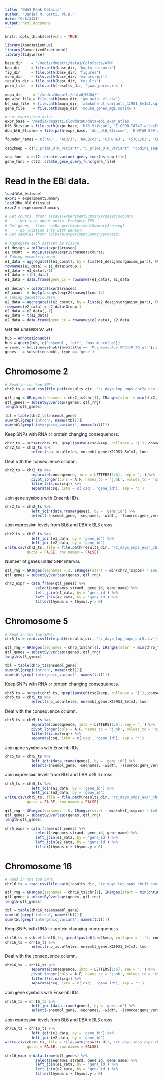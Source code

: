 ```yaml
---
title: "GWAS Peak Details"
author: "Daniel M. Gatti, Ph.D."
date: "9/6/2021"
output: html_document
---
```


```r
knitr::opts_chunk$set(echo = TRUE)

library(AnnotationHub)
library(SummarizedExperiment)
library(tidyverse)

base_dir    = '/media/dmgatti/data1/ColoState/ATM'
hap_dir     = file.path(base_dir, 'haplo_reconstr')
fig_dir     = file.path(base_dir, 'figures')
manu_dir    = file.path(base_dir, 'manuscript')
results_dir = file.path(base_dir, 'results')
perm_file   = file.path(results_dir, 'gwas_perms.rds')

muga_dir     = '/media/dmgatti/data0/MUGA/'
gm_wisc_file = file.path(muga_dir, 'gm_uwisc_v1.csv')
hs_snp_file  = file.path(muga_dir, 'atmkohsnpt_variants_129S1_SvImJ.sqlite')
gene_file    = file.path(muga_dir, 'mouse_genes_mgi.sqlite')

# EBI expression atlas
expr_base = '/media/dmgatti/slowdata0/data/ebi_expr_atlas'
bl6_9tissue = file.path(expr_base, 'bl6_9tissue', 'E-GEOD-74747-atlasExperimentSummary.Rdata')
dba_bl6_6tissue = file.path(expr_base, 'dba_bl6_6tissue', 'E-MTAB-599-atlasExperimentSummary.Rdata')

founder_names = c('A/J', 'AKR/J', 'BALB/cJ', 'C3H/HeJ', 'C57BL/6J', 'CBA/J', 'DBA/2J', 'LP/J', '129S6/SvEvTac-Atm/J')

csq2keep = c("3_prime_UTR_variant", "5_prime_UTR_variant", "coding_sequence_variant", "incomplete_terminal_codon_variant", "mature_miRNA_variant", "missense_variant", "splice_acceptor_variant", "splice_donor_variant", "splice_region_variant", "start_lost", "stop_gained", "stop_lost", "stop_retained_variant",  "synonymous_variant")

snp_func  = qtl2::create_variant_query_func(hs_snp_file)
gene_func = qtl2::create_gene_query_func(gene_file)

```

# Read in the EBI data.

```r
load(bl6_9tissue)
expr1 = experimentSummary
load(dba_bl6_6tissue)
expr2 = experimentSummary

# Get counts  from: assays(experimentSummary$rnaseq)$counts
#    - Not sure about units. Probably TPM.
# Get genes   from: rowRanges(experimentSummary$rnaseq)
#    - No location info with genes!!
# Get samples from: colData(experimentSummary$rnaseq)

# Aggregate each dataset by tissue.
e1_design = colData(expr1$rnaseq)
e1_count  = log1p(assays(expr1$rnaseq)$counts)
# Taking geometric mean.
e1_data = aggregate(t(e1_count), by = list(e1_design$organism_part), FUN = mean, na.rm = TRUE)
rownames(e1_data) = e1_data$Group.1
e1_data = e1_data[,-1]
e1_data = t(e1_data)
e1_data = data.frame(gene_id = rownames(e1_data), e1_data)

e2_design = colData(expr2$rnaseq)
e2_count  = log1p(assays(expr2$rnaseq)$counts)
# Taking geometric mean.
e2_data = aggregate(t(e2_count), by = list(e2_design$organism_part), FUN = mean, na.rm = TRUE)
rownames(e2_data) = e2_data$Group.1
e2_data = e2_data[,-1]
e2_data = t(e2_data)
e2_data = data.frame(gene_id = rownames(e2_data), e2_data)
```

Get the Ensembl 97 GTF

```r
hub = AnnotationHub()
hub = query(hub, c('ensembl', 'gtf', 'mus musculus'))
ensembl = hub[[names(hub)[hub$title == 'Mus_musculus.GRCm38.78.gtf']]]
genes   = subset(ensembl, type == 'gene')
```

# Chromosome 2

```r
# Read in the top SNPs.
chr2_ts = read.csv(file.path(results_dir, 'rz_days_top_snps_chr2a.csv'))
```

```r
qtl_rng = GRanges(seqnames = chr2_ts$chr[1], IRanges(start = min(chr2_ts$pos) * 1e6, end = max(chr2_ts$pos) * 1e6))
qtl_genes = subsetByOverlaps(genes, qtl_rng)
length(qtl_genes)
```


```r
tbl = table(chr2_ts$ensembl_gene)
sum(tbl[grep('intron', names(tbl))])
sum(tbl[grep('intergenic_variant', names(tbl))])
```

Keep SNPs with RNA or protein changing consequences.

```r
chr2_ts = subset(chr2_ts, grepl(paste0(csq2keep, collapse = '|'), consequence))
chr2_ts = chr2_ts %>% 
            select(snp_id:alleles, ensembl_gene:X129S1_SvImJ, lod)
```

Deal with the consequence column.

```r
chr2_ts = chr2_ts %>% 
            separate(consequence, into = LETTERS[1:6], sep = ',') %>% 
            pivot_longer(cols = A:F, names_to = 'junk', values_to = 'csq') %>% 
            filter(!is.na(csq)) %>% 
            separate(csq, into = c('csq', 'gene_id'), sep = ':')
```

Join gene symbols with Ensembl IDs.

```r
chr2_ts = chr2_ts %>% 
            left_join(data.frame(genes), by = 'gene_id') %>% 
            select(-ensembl_gene, -seqnames, -width, -(source:gene_version), -gene_source, -(transcript_id:protein_version))
```

Join expression levels from BL6 and DBA x BL6 cross.

```r
chr2_ts = chr2_ts %>% 
            left_join(e1_data, by = 'gene_id') %>% 
            left_join(e2_data, by = 'gene_id')
write.csv(chr2_ts, file = file.path(results_dir, 'rz_days_snps_expr_chr2.csv'),
          quote = FALSE, row.names = FALSE)
```

Number of genes under SNP interval.

```r
qtl_rng = GRanges(seqnames = 2, IRanges(start = min(chr2_ts$pos) * 1e6, end = max(chr2_ts$pos) * 1e6))
qtl_genes = subsetByOverlaps(genes, qtl_rng)
```

```r
chr2_expr = data.frame(qtl_genes) %>% 
              select(seqnames:strand, gene_id, gene_name) %>% 
              left_join(e1_data, by = 'gene_id') %>% 
              left_join(e2_data, by = 'gene_id') %>% 
              filter(thymus.x + thymus.y > 0)
```



# Chromosome 5

```r
# Read in the top SNPs.
chr5_ts = read.csv(file.path(results_dir, 'rz_days_top_snps_chr5.csv'))
```

```r
qtl_rng = GRanges(seqnames = chr5_ts$chr[1], IRanges(start = min(chr5_ts$pos) * 1e6, end = max(chr5_ts$pos) * 1e6))
qtl_genes = subsetByOverlaps(genes, qtl_rng)
length(qtl_genes)
```


```r
tbl = table(chr5_ts$ensembl_gene)
sum(tbl[grep('intron', names(tbl))])
sum(tbl[grep('intergenic_variant', names(tbl))])
```

Keep SNPs with RNA or protein changing consequences.

```r
chr5_ts = subset(chr5_ts, grepl(paste0(csq2keep, collapse = '|'), consequence))
chr5_ts = chr5_ts %>% 
            select(snp_id:alleles, ensembl_gene:X129S1_SvImJ, lod)
```

Deal with the consequence column.

```r
chr5_ts = chr5_ts %>% 
            separate(consequence, into = LETTERS[1:6], sep = ',') %>% 
            pivot_longer(cols = A:F, names_to = 'junk', values_to = 'csq') %>% 
            filter(!is.na(csq)) %>% 
            separate(csq, into = c('csq', 'gene_id'), sep = ':')
```

Join gene symbols with Ensembl IDs.

```r
chr5_ts = chr5_ts %>% 
            left_join(data.frame(genes), by = 'gene_id') %>% 
            select(-ensembl_gene, -seqnames, -width, -(source:gene_version), -gene_source, -(transcript_id:protein_version))
```

Join expression levels from BL6 and DBA x BL6 cross.

```r
chr5_ts = chr5_ts %>% 
            left_join(e1_data, by = 'gene_id') %>% 
            left_join(e2_data, by = 'gene_id')
write.csv(chr5_ts, file = file.path(results_dir, 'rz_days_snps_expr_chr5.csv'),
          quote = FALSE, row.names = FALSE)
```

```r
qtl_rng = GRanges(seqnames = 5, IRanges(start = min(chr5_ts$pos) * 1e6, end = max(chr5_ts$pos) * 1e6))
qtl_genes = subsetByOverlaps(genes, qtl_rng)
length(qtl_genes)
```

```r
chr5_expr = data.frame(qtl_genes) %>% 
              select(seqnames:strand, gene_id, gene_name) %>% 
              left_join(e1_data, by = 'gene_id') %>% 
              left_join(e2_data, by = 'gene_id') %>% 
              filter(thymus.x + thymus.y > 0)
```


# Chromosome 16

```r
# Read in the top SNPs.
chr16_ts = read.csv(file.path(results_dir, 'rz_days_top_snps_chr16.csv'))
```

```r
qtl_rng = GRanges(seqnames = chr16_ts$chr[1], IRanges(start = min(chr16_ts$pos) * 1e6, end = max(chr16_ts$pos) * 1e6))
qtl_genes = subsetByOverlaps(genes, qtl_rng)
length(qtl_genes)
```

```r
tbl = table(chr16_ts$ensembl_gene)
sum(tbl[grep('intron', names(tbl))])
sum(tbl[grep('intergenic_variant', names(tbl))])
```

Keep SNPs with RNA or protein changing consequences.

```r
chr16_ts = subset(chr16_ts, grepl(paste0(csq2keep, collapse = '|'), consequence))
chr16_ts = chr16_ts %>% 
            select(snp_id:alleles, ensembl_gene:X129S1_SvImJ, lod)
```

Deal with the consequence column.

```r
chr16_ts = chr16_ts %>% 
            separate(consequence, into = LETTERS[1:6], sep = ',') %>% 
            pivot_longer(cols = A:F, names_to = 'junk', values_to = 'csq') %>% 
            filter(!is.na(csq)) %>% 
            separate(csq, into = c('csq', 'gene_id'), sep = ':')
```

Join gene symbols with Ensembl IDs.

```r
chr16_ts = chr16_ts %>% 
            left_join(data.frame(genes), by = 'gene_id') %>% 
            select(-ensembl_gene, -seqnames, -width, -(source:gene_version), -gene_source, -(transcript_id:protein_version))
```

Join expression levels from BL6 and DBA x BL6 cross.

```r
chr16_ts = chr16_ts %>% 
            left_join(e1_data, by = 'gene_id') %>% 
            left_join(e2_data, by = 'gene_id')
write.csv(chr16_ts, file = file.path(results_dir, 'rz_days_snps_expr_chr16.csv'),
          quote = FALSE, row.names = FALSE)
```


```r
chr16_expr = data.frame(qtl_genes) %>% 
              select(seqnames:strand, gene_id, gene_name) %>% 
              left_join(e1_data, by = 'gene_id') %>% 
              left_join(e2_data, by = 'gene_id') %>% 
              filter(thymus.x + thymus.y > 0)
```


